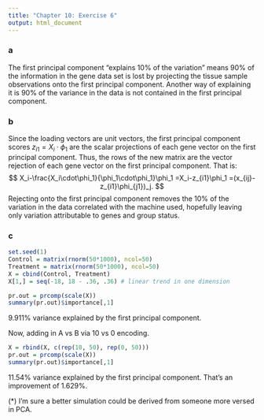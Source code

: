 ```yaml
---
title: "Chapter 10: Exercise 6"
output: html_document
---
```


### a
The first principal component "explains 10% of the variation" means 90% of the
information in the gene data set is lost by projecting the tissue sample
observations onto the first principal component. Another way of explaining it is
90% of the variance in the data is not contained in the first principal
component.

### b
Since the loading vectors are unit vectors, the first principal component scores
$z_{i1}=X_i\cdot\phi_1$ are the scalar projections of each gene vector on the
first principal component. Thus, the rows of the new matrix are the vector
rejection of each gene vector on the first principal component. That is:
$$
X_i-\frac{X_i\cdot\phi_1}{\phi_1\cdot\phi_1}\phi_1
=X_i-z_{i1}\phi_1
=(x_{ij}-z_{i1}\phi_{j1})_j.
$$
Rejecting onto the first principal component removes the 10% of the variation
in the data correlated with the machine used, hopefully leaving only variation
attributable to genes and group status.

### c
```r
set.seed(1)
Control = matrix(rnorm(50*1000), ncol=50)
Treatment = matrix(rnorm(50*1000), ncol=50)
X = cbind(Control, Treatment)
X[1,] = seq(-18, 18 - .36, .36) # linear trend in one dimension
```

```r
pr.out = prcomp(scale(X))
summary(pr.out)$importance[,1]
```
9.911% variance explained by the first principal component.

Now, adding in A vs B via 10 vs 0 encoding.
```r
X = rbind(X, c(rep(10, 50), rep(0, 50)))
pr.out = prcomp(scale(X))
summary(pr.out)$importance[,1]
```
11.54% variance explained by the first principal component. That's an
improvement of 1.629%.

(*) I'm sure a better simulation could be derived from someone more versed in
PCA.

